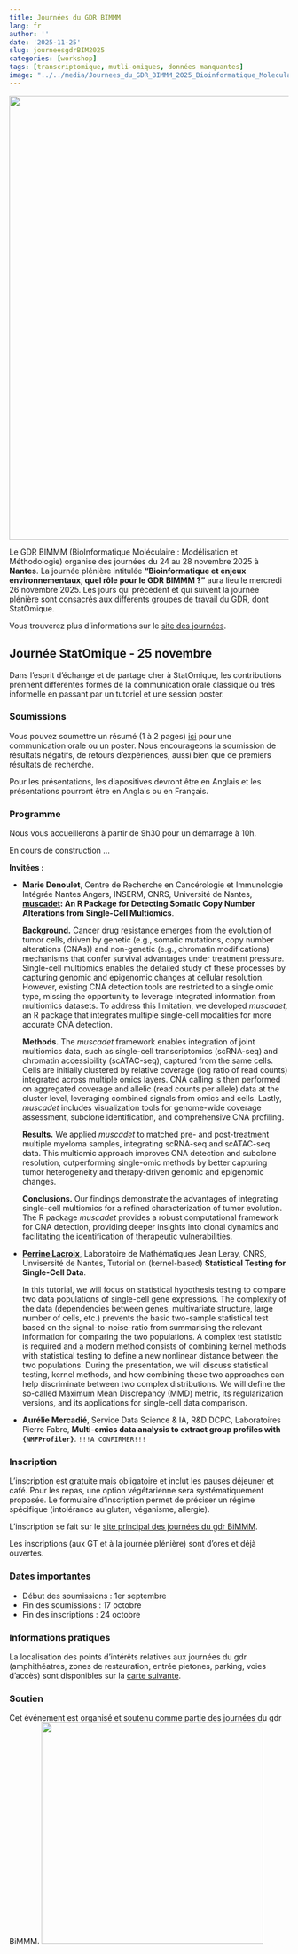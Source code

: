 ```yaml
---
title: Journées du GDR BIMMM
lang: fr
author: ''
date: '2025-11-25'
slug: journeesgdrBIM2025
categories: [workshop]
tags: [transcriptomique, mutli-omiques, données manquantes]
image: "../../media/Journees_du_GDR_BIMMM_2025_Bioinformatique_Moleculaire_Modelisation_et_Methodes_anglais.png"
---
```


<img src="../../../../media/Journees_du_GDR_BIMMM_2025_Bioinformatique_Moleculaire_Modelisation_et_Methodes_anglais.png" width="800"/>

Le GDR BIMMM (BioInformatique Moléculaire : Modélisation et Méthodologie) organise des journées du 24 au 28 novembre 2025 à **Nantes**. La journée plénière intitulée **"Bioinformatique et enjeux environnementaux, quel rôle pour le GDR BIMMM ?"** aura lieu le mercredi 26 novembre 2025. Les jours qui précédent et qui suivent la journée plénière sont consacrés aux différents groupes de travail du GDR, dont StatOmique.

Vous trouverez plus d’informations sur le [site des journées](https://gdr-bimmm-2025.sciencesconf.org/).

## Journée StatOmique - 25 novembre

Dans l'esprit d'échange et de partage cher à StatOmique, les contributions prennent différentes formes de la communication orale classique ou très informelle en passant par un tutoriel et une session poster.

### Soumissions

Vous pouvez soumettre un résumé (1 à 2 pages) [ici](https://statomique-2025.sciencescall.org) pour une communication orale ou un poster. Nous encourageons la soumission de résultats négatifs, de retours d'expériences, aussi bien que de premiers résultats de recherche.

Pour les présentations, les diapositives devront être en Anglais et les présentations pourront être en Anglais ou en Français.

### Programme

Nous vous accueillerons à partir de 9h30 pour un démarrage à 10h.

En cours de construction ...

**Invitées :**

-   **Marie Denoulet**, Centre de Recherche en Cancérologie et Immunologie Intégrée Nantes Angers, INSERM, CNRS, Université de Nantes, [**muscadet**](https://icagen.github.io/muscadet/)**: An R Package for Detecting Somatic Copy Number Alterations from Single-Cell Multiomics**.

    **Background.** Cancer drug resistance emerges from the evolution of tumor cells, driven by genetic (e.g., somatic mutations, copy number alterations (CNAs)) and non-genetic (e.g., chromatin modifications) mechanisms that confer survival advantages under treatment pressure. Single-cell multiomics enables the detailed study of these processes by capturing genomic and epigenomic changes at cellular resolution. However, existing CNA detection tools are restricted to a single omic type, missing the opportunity to leverage integrated information from multiomics datasets. To address this limitation, we developed *muscadet,* an R package that integrates multiple single-cell modalities for more accurate CNA detection.

    **Methods.** The *muscadet* framework enables integration of joint multiomics data, such as single-cell transcriptomics (scRNA-seq) and chromatin accessibility (scATAC-seq), captured from the same cells. Cells are initially clustered by relative coverage (log ratio of read counts) integrated across multiple omics layers. CNA calling is then performed on aggregated coverage and allelic (read counts per allele) data at the cluster level, leveraging combined signals from omics and cells. Lastly, *muscadet* includes visualization tools for genome-wide coverage assessment, subclone identification, and comprehensive CNA profiling.

    **Results.** We applied *muscadet* to matched pre- and post-treatment multiple myeloma samples, integrating scRNA-seq and scATAC-seq data. This multiomic approach improves CNA detection and subclone resolution, outperforming single-omic methods by better capturing tumor heterogeneity and therapy-driven genomic and epigenomic changes.

    **Conclusions.** Our findings demonstrate the advantages of integrating single-cell multiomics for a refined characterization of tumor evolution. The R package *muscadet* provides a robust computational framework for CNA detection, providing deeper insights into clonal dynamics and facilitating the identification of therapeutic vulnerabilities.

-   [**Perrine Lacroix**](https://sites.google.com/view/placroix), Laboratoire de Mathématiques Jean Leray, CNRS, Unvisersité de Nantes, Tutorial on (kernel-based) **Statistical Testing for Single-Cell Data**.

    In this tutorial, we will focus on statistical hypothesis testing to compare two data populations of single-cell gene expressions. The complexity of the data (dependencies between genes, multivariate structure, large number of cells, etc.) prevents the basic two-sample statistical test based on the signal-to-noise-ratio from summarising the relevant information for comparing the two populations. A complex test statistic is required and a modern method consists of combining kernel methods with statistical testing to define a new nonlinear distance between the two populations. During the presentation, we will discuss statistical testing, kernel methods, and how combining these two approaches can help discriminate between two complex distributions. We will define the so-called Maximum Mean Discrepancy (MMD) metric, its regularization versions, and its applications for single-cell data comparison.
    
-   **Aurélie Mercadié**, Service Data Science & IA, R&D DCPC, Laboratoires Pierre Fabre, **Multi-omics data analysis to extract group profiles with `{NMFProfiler}`**. `!!!A CONFIRMER!!!`

### Inscription

L'inscription est gratuite mais obligatoire et inclut les pauses déjeuner et café. Pour les repas, une option végétarienne sera systématiquement proposée. Le formulaire d'inscription permet de préciser un régime spécifique (intolérance au gluten, véganisme, allergie).

L'inscription se fait sur le [site principal des journées du gdr BiMMM](https://gdr-bimmm-2025.sciencesconf.org/).

Les inscriptions (aux GT et à la journée plénière) sont d’ores et déjà ouvertes.

### Dates importantes

-   Début des soumissions : 1er septembre
-   Fin des soumissions : 17 octobre
-   Fin des inscriptions : 24 octobre

### Informations pratiques

<!-- La journée StatOmique aura lieu en Amphi S, **campus de Centrale Nantes**. -->

<!-- Accessible via le tramway ligne 2 arrêt "Ecole Centrale - Audencia" . -->

La localisation des points d'intérêts relatives aux journées du gdr (amphithéatres, zones de restauration, entrée pietones, parking, voies d'accès) sont disponibles sur la [carte suivante](https://www.google.com/maps/d/viewer?mid=1sTdgI8sQOLXmR31aHzywE1idZ-do7fU&usp=sharing).

### Soutien

Cet événement est organisé et soutenu comme partie des journées du gdr BiMMM. <img src="../../../../media/LOGO-GDR_BIMMM.png" width="400"/>
